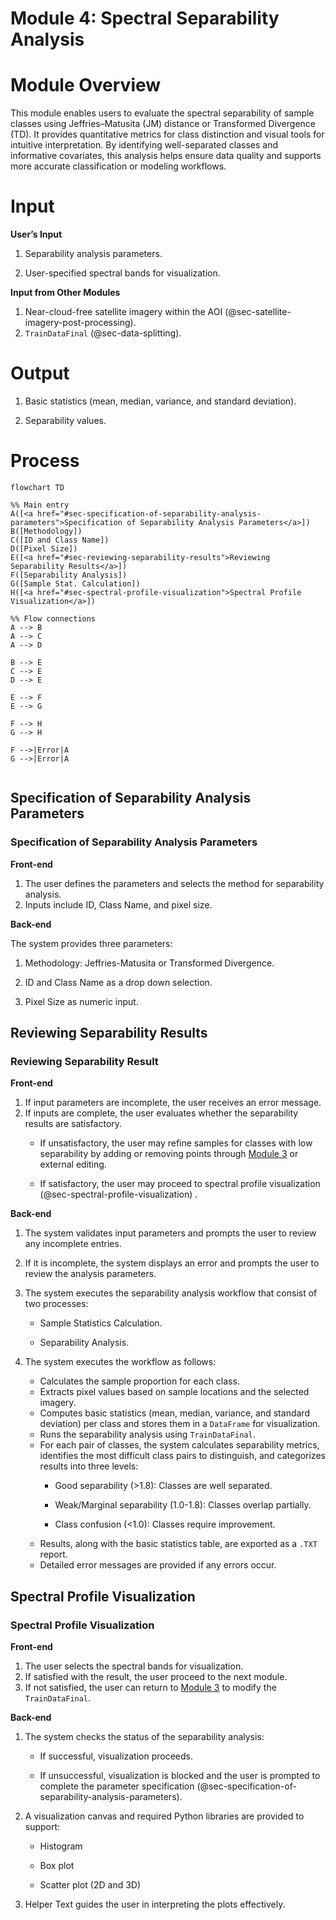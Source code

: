 # Module 4: Spectral Separability Analysis {#sec-module-4}

# Module Overview {.unnumbered}

This module enables users to evaluate the spectral separability of sample classes using Jeffries–Matusita (JM) distance or Transformed Divergence (TD). It provides quantitative metrics for class distinction and visual tools for intuitive interpretation. By identifying well-separated classes and informative covariates, this analysis helps ensure data quality and supports more accurate classification or modeling workflows.

# Input {.unnumbered}

**User's Input**

1.  Separability analysis parameters.

2.  User-specified spectral bands for visualization.

**Input from Other Modules**

1.  Near-cloud-free satellite imagery within the AOI (@sec-satellite-imagery-post-processing).
2.  `TrainDataFinal` (@sec-data-splitting).

# Output {.unnumbered}

1.  Basic statistics (mean, median, variance, and standard deviation).

2.  Separability values.

# Process {.unnumbered}

```mermaid
flowchart TD

%% Main entry
A([<a href="#sec-specification-of-separability-analysis-parameters">Specification of Separability Analysis Parameters</a>])
B([Methodology])
C([ID and Class Name])
D([Pixel Size])
E([<a href="#sec-reviewing-separability-results">Reviewing Separability Results</a>])
F([Separability Analysis])
G([Sample Stat. Calculation])
H([<a href="#sec-spectral-profile-visualization">Spectral Profile Visualization</a>])

%% Flow connections
A --> B
A --> C
A --> D

B --> E
C --> E
D --> E

E --> F
E --> G

F --> H
G --> H

F -->|Error|A
G -->|Error|A


```

## Specification of Separability Analysis Parameters {#sec-specification-of-separability-analysis-parameters}

### Specification of Separability Analysis Parameters

**Front-end**

1.  The user defines the parameters and selects the method for separability analysis.
2.  Inputs include ID, Class Name, and pixel size.

**Back-end**

The system provides three parameters:

1.  Methodology: Jeffries-Matusita or Transformed Divergence.

2.  ID and Class Name as a drop down selection.

3.  Pixel Size as numeric input.

## Reviewing Separability Results {#sec-reviewing-separability-results}

### Reviewing Separability Result {#sec-selection-of-lulc-classification-model}

**Front-end**

1.  If input parameters are incomplete, the user receives an error message.
2.  If inputs are complete, the user evaluates whether the separability results are satisfactory.
    -   If unsatisfactory, the user may refine samples for classes with low separability by adding or removing points through [Module 3](@sec-module3) or external editing.

    -   If satisfactory, the user may proceed to spectral profile visualization (@sec-spectral-profile-visualization) .

**Back-end**

1.  The system validates input parameters and prompts the user to review any incomplete entries.

2.  If it is incomplete, the system displays an error and prompts the user to review the analysis parameters.

3.  The system executes the separability analysis workflow that consist of two processes:

    -   Sample Statistics Calculation.

    -   Separability Analysis.

4.  The system executes the workflow as follows:

    -   Calculates the sample proportion for each class.
    -   Extracts pixel values based on sample locations and the selected imagery.
    -   Computes basic statistics (mean, median, variance, and standard deviation) per class and stores them in a `DataFrame` for visualization.
    -   Runs the separability analysis using `TrainDataFinal`.
    -   For each pair of classes, the system calculates separability metrics, identifies the most difficult class pairs to distinguish, and categorizes results into three levels:
        -   Good separability (\>1.8): Classes are well separated.

        -   Weak/Marginal separability (1.0-1.8): Classes overlap partially.

        -   Class confusion (\<1.0): Classes require improvement.
    -   Results, along with the basic statistics table, are exported as a `.TXT` report.
    -   Detailed error messages are provided if any errors occur.

## Spectral Profile Visualization {#sec-spectral-profile-visualization}

### Spectral Profile Visualization {#sec-spectra-signature-visualization}

**Front-end**

1.  The user selects the spectral bands for visualization.
2.  If satisfied with the result, the user proceed to the next module.
3.  If not satisfied, the user can return to [Module 3](@sec-module-3) to modify the `TrainDataFinal`.

**Back-end**

1.  The system checks the status of the separability analysis:

    -   If successful, visualization proceeds.

    -   If unsuccessful, visualization is blocked and the user is prompted to complete the parameter specification (@sec-specification-of-separability-analysis-parameters).

2.  A visualization canvas and required Python libraries are provided to support:

    -   Histogram

    -   Box plot

    -   Scatter plot (2D and 3D)

3.  Helper Text guides the user in interpreting the plots effectively.
